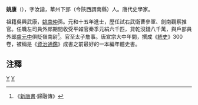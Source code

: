 '''姚康'''（{{bd|?||?||}}），字汝諧，華州下邽（今陝西謂南縣）人。唐代史學家。

祖籍吳興武康，[[姚南仲|姚南仲]]孫。元和十五年進士，歷任試右武衛曹參軍、劍南觀察推官。任職左司員外郎期間收受平糴官秦季元絹六千匹，貸乾沒錢八千萬，與戶部員外郎[[盧元中|盧元中]]俱貶嶺南尉<ref>《[[新唐書|新唐書]]·歸融傳》</ref>。官至太子詹事。唐宣宗大中年間，撰成《[[統史|統史]]》300卷，被稱是《[[資治通鑑|資治通鑑]]》成書之前最好的一本編年體史書。

==注釋==
<div class="references-small">
<references />
</div>

[[Category:唐朝政治人物|Y]]
[[Category:唐朝歷史學家|Y]]

{{唐朝政治人物小作品}}
{{中国历史学家小作品}}